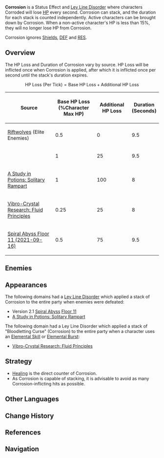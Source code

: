 {{For|the separate mechanic exclusive to the [[Three Realms Gateway Offering]] event|The Encroaching Dark}}
{{Status Infobox
|image    = 
|type     = Ley Line Disorders
|icon     = Icon Corrosion
|effect   = Characters being Corroded will lose a fraction of their HP every second. Active characters can be brought down by Corrosion. When a non-active character's HP is less than 15%, they will no longer lose HP due to Corrosion.
}}
'''Corrosion''' is a Status Effect and [[Ley Line Disorder]] where characters Corroded will lose [[HP]] every second. Corrosion can stack, and the duration for each stack is counted independently. Active characters can be brought down by Corrosion. When a non-active character's HP is less than 15%, they will no longer lose HP from Corrosion.

Corrosion ignores [[Shields]], [[DEF]] and [[RES]].

==Overview==
The HP Loss and Duration of Corrosion vary by source. HP Loss will be inflicted once when Corrosion is applied, after which it is inflicted once per second until the stack's duration expires.
:<math>\text{HP Loss (Per Tick)} = \text{Base HP Loss} + \text{Additional HP Loss}</math>

{| class="article-table sortable"
! Source !! Base HP Loss<br />(%Character Max HP) !! Additional HP Loss !! Duration<br />(Seconds)
|-
| [[Riftwolves]] (Elite Enemies) || 0.5 || 0 || 9.5
|-
| {{Enemy|Golden Wolflord|20}} || 1 || 25 || 9.5
|-
| [[A Study in Potions/Solitary Rampart|A Study in Potions: Solitary Rampart]] || 1 || 100 || 8
|-
| [[Vibro-Crystal Research/Harmonics Research Facility#Fluid Principles|Vibro-Crystal Research: Fluid Principles]] || 0.25 || 25 || 8
|-
| [[Spiral Abyss/Floors/2021-09-16#Floor 11|Spiral Abyss Floor 11 (2021-09-16)]] || 0.5 || 75 || 9.5
|}

==Enemies==
{{Enemies by Category List|header=1}}

==Appearances==
The following domains had a [[Ley Line Disorder]] which applied a stack of Corrosion to the entire party when enemies were defeated:
* Version 2.1 [[Spiral Abyss]] [[Spiral Abyss/Floors/2021-09-16#Floor 11|Floor 11]]
* [[A Study in Potions/Solitary Rampart|A Study in Potions: Solitary Rampart]]

The following domain had a Ley Line Disorder which applied a stack of "Bloodletting Curse" (Corrosion) to the entire party when a character uses an [[Elemental Skill]] or [[Elemental Burst]]:
* [[Vibro-Crystal Research/Harmonics Research Facility#Fluid Principles|Vibro-Crystal Research: Fluid Principles]]

==Strategy==
* [[Healing]] is the direct counter of Corrosion.
* As Corrosion is capable of stacking, it is advisable to avoid as many Corrosion-inflicting hits as possible.

==Other Languages==
{{Other Languages
|en       = Corrosion
|zhs      = 侵蚀
|zhs_rm   = Qīnshí
|zht      = 侵蝕
|zht_rm   = Qīnshí
|zh_tl    = Corrosion
|ja       = 侵蝕
|ja_rm    = Shinshoku{{Assumed}}
|ja_tl    = Corrosion
|ko       = {{tt|침식|侵蝕}}
|ko_rm    = Chimsik
|ko_tl    = Erosion
|es       = Corrosión
|es_tl    = Corrosion
|fr       = Corrosion
|fr_tl    = Corrosion
|ru       = Разложение
|ru_tl    = 
|th       = Corrosion / สึกกร่อน
|th_rm    = Corrosion / Suek Kron
|th_tl    = 
|vi       = Ăn Mòn / {{tt|Bào|刨}} Mòn
|vi_tl    = Corrosion / Abrasion
|de       = Korrosion
|de_tl    = Corrosion
|id       = Corrosion
|pt       = Corrosão
|pt_tl    = Corrosion
}}

==Change History==
{{Change History|2.1}}

==References==
{{Reflist}}

==Navigation==
{{Combat Navbox}}